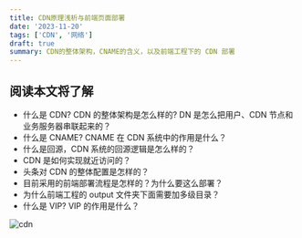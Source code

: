 ```yaml
---
title: CDN原理浅析与前端页面部署
date: '2023-11-20'
tags: ['CDN', '网络']
draft: true
summary: CDN的整体架构，CNAME的含义，以及前端工程下的 CDN 部署
---
```


## 阅读本文将了解

- 什么是 CDN? CDN 的整体架构是怎么样的? DN 是怎么把用户、CDN 节点和业务服务器串联起来的？
- 什么是 CNAME? CNAME 在 CDN 系统中的作用是什么？
- 什么是回源，CDN 系统的回源逻辑是怎么样的？
- CDN 是如何实现就近访问的？
- 头条对 CDN 的整体配置是怎样的？
- 目前采用的前端部署流程是怎样的？为什么要这么部署？
- 为什么前端工程的 output 文件夹下面需要加多级目录？
- 什么是 VIP? VIP 的作用是什么？

<img src="/static/images/cdn.webp" alt="cdn" />
